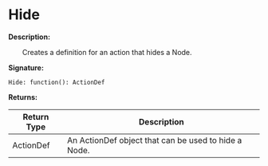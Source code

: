 
# Hide

**Description:**

&emsp;&emsp;Creates a definition for an action that hides a Node.

**Signature:**
```tl
Hide: function(): ActionDef
```

**Returns:**

| Return Type | Description |
| --- | --- |
| ActionDef | An ActionDef object that can be used to hide a Node. |